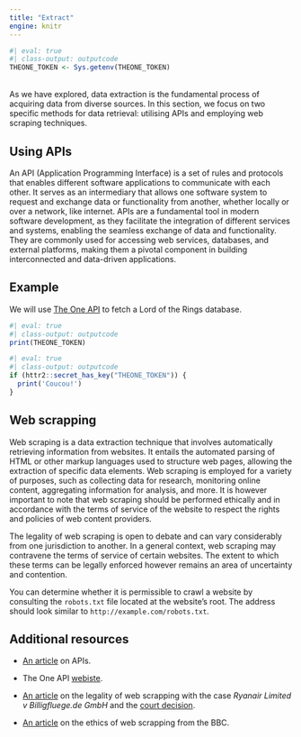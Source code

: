 ```yaml
---
title: "Extract"
engine: knitr
---
```


```r
#| eval: true
#| class-output: outputcode
THEONE_TOKEN <- Sys.getenv(THEONE_TOKEN)
```

<br>
As we have explored, data extraction is the fundamental process of acquiring data from diverse sources. In this section, we focus on two specific methods for data retrieval: utilising APIs and employing web scraping techniques.

## Using APIs

An API (Application Programming Interface) is a set of rules and protocols that enables different software applications to communicate with each other. It serves as an intermediary that allows one software system to request and exchange data or functionality from another, whether locally or over a network, like internet. APIs are a fundamental tool in modern software development, as they facilitate the integration of different services and systems, enabling the seamless exchange of data and functionality. They are commonly used for accessing web services, databases, and external platforms, making them a pivotal component in building interconnected and data-driven applications.

::: {.callout-note appearance="simple"}

## Example

We will use [The One API](https://the-one-api.dev) to fetch a Lord of the Rings database. 

```r
#| eval: true
#| class-output: outputcode
print(THEONE_TOKEN)
```

```r
#| eval: true
#| class-output: outputcode
if (httr2::secret_has_key("THEONE_TOKEN")) {
  print('Coucou!')
}
```
:::

## Web scrapping

Web scraping is a data extraction technique that involves automatically retrieving information from websites. It entails the automated parsing of HTML or other markup languages used to structure web pages, allowing the extraction of specific data elements. Web scraping is employed for a variety of purposes, such as collecting data for research, monitoring online content, aggregating information for analysis, and more. It is however important to note that web scraping should be performed ethically and in accordance with the terms of service of the website to respect the rights and policies of web content providers.

::: {.callout-note appearance="simple"}
The legality of web scraping is open to debate and can vary considerably from one jurisdiction to another. In a general context, web scraping may contravene the terms of service of certain websites. The extent to which these terms can be legally enforced however remains an area of uncertainty and contention.
:::

::: {.callout-note appearance="simple"}
You can determine whether it is permissible to crawl a website by consulting the `robots.txt` file located at the website's root. The address should look similar to `http://example.com/robots.txt`.
:::



## Additional resources

* [An article](https://www.infoworld.com/article/3269878/what-is-an-api-application-programming-interfaces-explained.html) on APIs.

* The One API [webiste](https://the-one-api.dev).

* [An article](https://web.archive.org/web/20120624103316/http://www.lkshields.ie/htmdocs/publications/newsletters/update26/update26_03.htm) on the legality of web scrapping with the case *Ryanair Limited v Billigfluege.de GmbH* and the [court decision](http://www.bailii.org/ie/cases/IEHC/2010/H47.html).

* [An article](https://www.bbc.com/news/technology-23988890) on the ethics of web scrapping from the BBC.